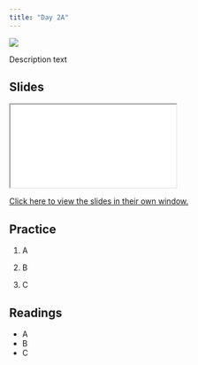 ```yaml
---
title: "Day 2A"
---
```


![](../img/statistics_2780E3.svg){.hero}

Description text

## Slides

<iframe class="slide-deck" src="./Slides/_2A_Slides.html" title="Day 2A Slideshow">
</iframe>

[Click here to view the slides in their own window.](./Slides/_02A_Slides.html)

## Practice

1.    A

2.    B

3.    C

## Readings

  -   A
  -   B
  -   C
  